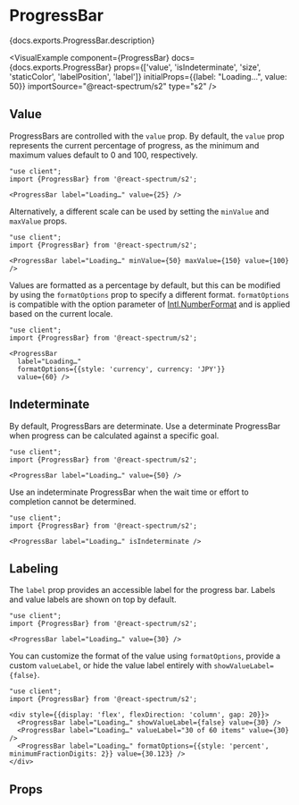 

# ProgressBar

<PageDescription>{docs.exports.ProgressBar.description}</PageDescription>

<VisualExample
  component={ProgressBar}
  docs={docs.exports.ProgressBar}
  props={['value', 'isIndeterminate', 'size', 'staticColor', 'labelPosition', 'label']}
  initialProps={{label: "Loading…", value: 50}}
  importSource="@react-spectrum/s2"
  type="s2" />

## Value

ProgressBars are controlled with the `value` prop. By default, the `value` prop represents the current percentage of progress, as the minimum and maximum values default to 0 and 100, respectively.

```tsx render expanded
"use client";
import {ProgressBar} from '@react-spectrum/s2';

<ProgressBar label="Loading…" value={25} />
```

Alternatively, a different scale can be used by setting the `minValue` and `maxValue` props.

```tsx render hideImports
"use client";
import {ProgressBar} from '@react-spectrum/s2';

<ProgressBar label="Loading…" minValue={50} maxValue={150} value={100} />
```

Values are formatted as a percentage by default, but this can be modified by using the `formatOptions` prop to specify a different format. `formatOptions` is compatible with the option parameter of [Intl.NumberFormat](https://developer.mozilla.org/en-US/docs/Web/JavaScript/Reference/Global_Objects/NumberFormat) and is applied based on the current locale.

```tsx render hideImports
"use client";
import {ProgressBar} from '@react-spectrum/s2';

<ProgressBar 
  label="Loading…" 
  formatOptions={{style: 'currency', currency: 'JPY'}} 
  value={60} />
```

## Indeterminate

By default, ProgressBars are determinate. Use a determinate ProgressBar when progress can be calculated against a specific goal.

```tsx render hideImports
"use client";
import {ProgressBar} from '@react-spectrum/s2';

<ProgressBar label="Loading…" value={50} />
```

Use an indeterminate ProgressBar when the wait time or effort to completion cannot be determined.

```tsx render hideImports
"use client";
import {ProgressBar} from '@react-spectrum/s2';

<ProgressBar label="Loading…" isIndeterminate />
```

## Labeling

The `label` prop provides an accessible label for the progress bar. Labels and value labels are shown on top by default.

```tsx render hideImports
"use client";
import {ProgressBar} from '@react-spectrum/s2';

<ProgressBar label="Loading…" value={30} />
```

You can customize the format of the value using `formatOptions`, provide a custom `valueLabel`, or hide the value label entirely with `showValueLabel={false}`.

```tsx render hideImports
"use client";
import {ProgressBar} from '@react-spectrum/s2';

<div style={{display: 'flex', flexDirection: 'column', gap: 20}}>
  <ProgressBar label="Loading…" showValueLabel={false} value={30} />
  <ProgressBar label="Loading…" valueLabel="30 of 60 items" value={30} />
  <ProgressBar label="Loading…" formatOptions={{style: 'percent', minimumFractionDigits: 2}} value={30.123} />
</div>
```

## Props

<PropTable component={docs.exports.ProgressBar} links={docs.links} />